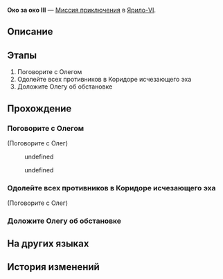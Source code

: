 {{Дополнить|Диалоги.}}
{{Миссия Инфобокс
|id              = 4071322
|Название        = 
|Изображение     = Миссия Освоения Око за око III.png
|Тип             = Миссия приключения
|События         = 
|Глава           = 
|Условия         = 
|Персонажи       = Олег; Первопроходец
|СтартЛокация    = [[Ярило-VI]] — [[Коридор исчезающего эха]]
|Локации         = Коридор исчезающего эха
|Предыдущая      = 
|Следующая       = 
|Награды         = 
}}
'''Око за око III''' — [[Миссия приключения]] в [[Ярило-VI]].

==Описание==
{{Описание|<!--официальное описание из Перекрёстка судеб-->}}

==Этапы==
# Поговорите с Олегом
# Одолейте всех противников в Коридоре исчезающего эха
# Доложите Олегу об обстановке

==Прохождение==
{{Дополнить}}


===Поговорите с Олегом===
{{Описание миссии|локация=Коридор исчезающего эха|По приглашению Олега вы отправляетесь в Коридор исчезающего эха, чтобы принять участие в боевой операции по зачистке территории от монстров Фрагментума.<br />Поговорите с Олегом, чтобы узнать о текущей ситуации на поле боя.}}
{{Диалог Начало}}

;(Поговорите с Олег)
<!--Unknown TalkSentence: 407132201-->
<!--Unknown TalkSentence: 407132202-->
:{{Диалог|Стрелка}} undefined
:{{Диалог|Стрелка}} undefined
<!--Unknown TalkSentence: 407132204-->
<!--Unknown TalkSentence: 407132207-->
<!--Unknown TalkSentence: 407132208-->
<!--Unknown TalkSentence: 407132209-->
{{Диалог Конец}}

===Одолейте всех противников в Коридоре исчезающего эха===
{{Описание миссии|локация=Коридор исчезающего эха|Зачистите Коридор исчезающего эха от монстров Фрагментума}}
{{Диалог Начало}}


;(Поговорите с Олег)
<!--Unknown TalkSentence: 407132212-->
<!--Unknown TalkSentence: 407132213-->
<!--Unknown TalkSentence: 407132214-->
<!--Unknown TalkSentence: 407132215-->
{{Диалог Конец}}

===Доложите Олегу об обстановке===
{{Описание миссии|локация=Коридор исчезающего эха|Вы очистили Коридор исчезающего эха от всех угроз.<br />Теперь сообщите Олегу о результатах.}}
{{Диалог Начало}}
{{Диалог Конец}}

==На других языках==
{{На других языках
|en   = An Eye for an Eye (III)
|zhs  = 以眼还眼•其三
|zht  = 以眼還眼•其三
|ja   = 目には目を・その3
|ko   = 눈에는 눈•3
|es   = Ojo por ojo III
|fr   = Œil pour œil (III)
|ru   = Око за око III
|th   = ตาต่อตาฟันต่อฟัน 3
|vi   = Ăn Miếng Trả Miếng-3
|de   = Auge um Auge (Teil 3)
|id   = Mata Ganti Mata (3)
|pt   = Olho Por Olho (III)
}}

==История изменений==
{{История изменений|2.7}}
